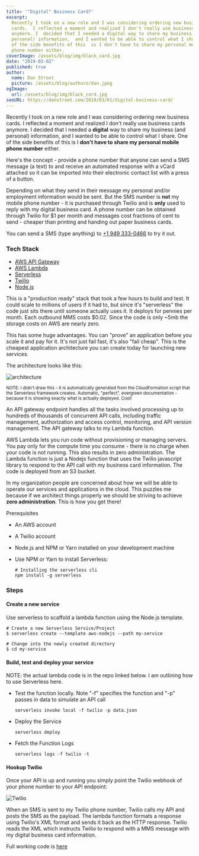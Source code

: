 ```yaml
---
title: '"Digital" Business Card?'
excerpt:
  Recently I took on a new role and I was considering ordering new business
  cards.  I reflected a moment and realized I don't really use business cards
  anymore. I  decided that I needed a digital way to share my business (and
  personal) information,  and I wanted to be able to control what I share. One
  of the side benefits of this  is I don't have to share my personal mobile
  phone number either.
coverImage: /assets/blog/img/black_card.jpg
date: "2019-03-02"
published: true
author:
  name: Dan Stroot
  picture: /assets/blog/authors/dan.jpeg
ogImage:
  url: /assets/blog/img/black_card.jpg
seoURL: https://danstroot.com/2019/03/01/digital-business-card/
---
```


Recently I took on a new role and I was considering ordering new business cards. I reflected a moment and realized I don't really use business cards anymore. I decided that I needed a **digital** way to share my business (and personal) information, and I wanted to be able to control what I share. One of the side benefits of this is I **don't have to share my personal mobile phone number** either.

Here's the concept - provide a phone number that anyone can send a SMS message (a text) to and receive an automated response with a vCard attached so it can be imported into their electronic contact list with a press of a button.

Depending on what they send in their message my personal and/or employment information would be sent. But the SMS number is **not** my mobile phone number - it is purchased through Twilio and is **only** used to reply with my digital business card. A phone number can be obtained through Twilio for $1 per month and messages cost fractions of cent to send - cheaper than printing and handing out paper business cards.

You can send a SMS (type anything) to [+1 949 333-0466](tel:+19493330466) to try it out.

### Tech Stack

- [AWS API Gateway](https://aws.amazon.com/api-gateway/)
- [AWS Lambda](https://aws.amazon.com/lambda/)
- [Serverless](https://serverless.com/)
- [Twilio](https://www.twilio.com)
- [Node.js](https://nodejs.org/en/)

This is a "production ready" stack that took a few hours to build and test. It could scale to millions of users if it had to, but since it's "serverless" the code just sits there until someone actually uses it. It deploys for pennies per month. Each outbound MMS costs \$0.02. Since the code is only ~5mb the storage costs on AWS are nearly zero.

This has some huge advantages. You can "prove" an application before you scale it and pay for it. It's not just fail fast, it's also "fail cheap". This is the cheapest application architecture you can create today for launching new services.

The architecture looks like this:

![architecture](/assets/blog/img/serverless.png)

<small>
  NOTE: I didn't draw this - it is automatically generated from the
  CloudFormation script that the Serverless framework creates. Automatic,
  "perfect", evergreen documentation - because it is showing exactly what is
  actually deployed. Cool!
</small>

An API gateway endpoint handles all the tasks involved processing up to hundreds of thousands of concurrent API calls, including traffic management, authorization and access control, monitoring, and API version management. The API gateway talks to my Lambda function.

AWS Lambda lets you run code without provisioning or managing servers. You pay only for the compute time you consume - there is no charge when your code is not running. This also results in zero administration. The Lambda function is just a Nodejs function that uses the Twilio javascript library to respond to the API call with my business card information. The code is deployed from an S3 bucket.

In my organization people are concerned about how we will be able to operate our services and applications in the cloud. This puzzles me because if we architect things properly we should be striving to achieve **zero administration**. This is how you get there!

Prerequisites

- An AWS account
- A Twilio account
- Node.js and NPM or Yarn installed on your development machine
- Use NPM or Yarn to install Serverless:

  ```shell
  # Installing the serverless cli
  npm install -g serverless
  ```

### Steps

#### Create a new service

Use serverless to scaffold a lambda function using the Node.js template.

```shell
# Create a new Serverless Service/Project
$ serverless create --template aws-nodejs --path my-service

# Change into the newly created directory
$ cd my-service
```

#### Build, test and deploy your service

NOTE: the actual lambda code is in the repo linked below. I am outlining how to use Serverless here.

- Test the function locally. Note "-f" specifies the function and "-p" passes in data to simulate an API call

  ```shell
  serverless invoke local -f twilio -p data.json
  ```

- Deploy the Service

  ```shell
  serverless deploy
  ```

- Fetch the Function Logs

  ```shell
  serverless logs -f twilio -t
  ```

#### Hookup Twilio

Once your API is up and running you simply point the Twilio webhook of your phone number to your API endpoint:

![Twilio](/assets/blog/img/twilio.png)

When an SMS is sent to my Twilio phone number, Twilio calls my API and posts the SMS as the payload. The lambda function formats a response using Twilio's XML format and sends it back as the HTTP response. Twilio reads the XML which instructs Twilio to respond with a MMS message with my digital business card information.

Full working code is [here](https://github.com/dstroot/twilio-business-card-aws-lambda)

